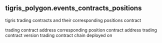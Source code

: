 ## tigris_polygon.events_contracts_positions 
tigris trading contracts and their corresponding positions contract


<ParamField path="trading_contract">
trading contract address 
</ParamField>
<ParamField path="positions_contract">
corresponding position contract address
</ParamField>
<ParamField path="trading_contract_version">
trading contract version
</ParamField>
<ParamField path="blockchain">
trading contract chain deployed on
</ParamField>
